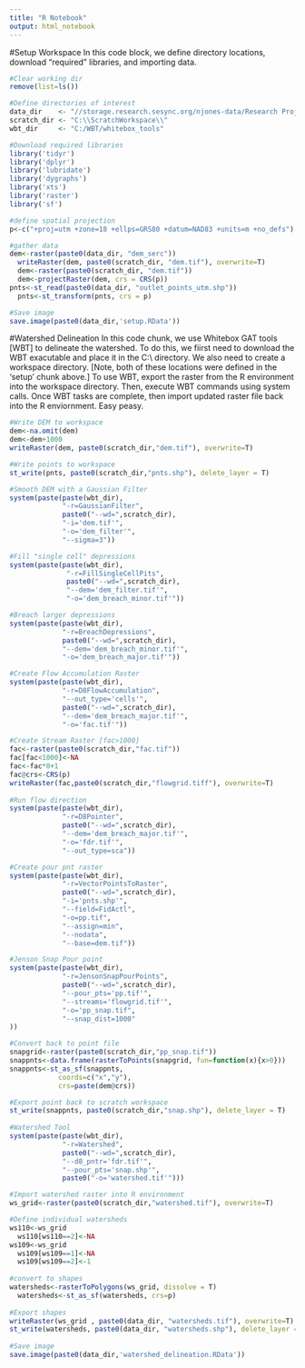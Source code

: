 ```yaml
---
title: "R Notebook"
output: html_notebook
---
```

#Setup Workspace
In this code block, we define directory locations, download "required" libraries, and importing data.   
```r
#Clear working dir
remove(list=ls())

#Define directories of interest
data_dir    <- "//storage.research.sesync.org/njones-data/Research Projects/BiodiversiTREE/spatial_analysis/II_work/"
scratch_dir <- "C:\\ScratchWorkspace\\"
wbt_dir     <- "C:/WBT/whitebox_tools"

#Download required libraries
library('tidyr')
library('dplyr')
library('lubridate')
library('dygraphs')
library('xts')
library('raster')
library('sf')

#define spatial projection
p<-c("+proj=utm +zone=18 +ellps=GRS80 +datum=NAD83 +units=m +no_defs")

#gather data
dem<-raster(paste0(data_dir, "dem_serc"))
  writeRaster(dem, paste0(scratch_dir, "dem.tif"), overwrite=T)
  dem<-raster(paste0(scratch_dir, "dem.tif"))
  dem<-projectRaster(dem, crs = CRS(p))
pnts<-st_read(paste0(data_dir, "outlet_points_utm.shp"))
  pnts<-st_transform(pnts, crs = p)

#Save image
save.image(paste0(data_dir,'setup.RData'))  
```


#Watershed Delineation
In this code chunk, we use Whitebox GAT tools [WBT] to delineate the watershed. To do this, we fiirst need to download the WBT exacutable and place it in the C:\\ directory.  We also need to create a workspace directory.  [Note, both of these locations were defined in the 'setup' chunk above.]  To use WBT, export the raster from the R environment into the workspace directory. Then, execute WBT commands using system calls. Once WBT tasks are complete, then import updated raster file back into the R enviornment. Easy peasy. 
```r
#Write DEM to workspace
dem<-na.omit(dem)
dem<-dem+1000
writeRaster(dem, paste0(scratch_dir,"dem.tif"), overwrite=T)

#Write points to workspace
st_write(pnts, paste0(scratch_dir,"pnts.shp"), delete_layer = T)

#Smooth DEM with a Gaussian Filter
system(paste(paste(wbt_dir), 
             "-r=GaussianFilter", 
             paste0("--wd=",scratch_dir),
             "-i='dem.tif'", 
             "-o='dem_filter'",
             "--sigma=3"))

#Fill "single cell" depressions
system(paste(paste(wbt_dir),
              "-r=FillSingleCellPits",
              paste0("--wd=",scratch_dir),
              "--dem='dem_filter.tif'",
              "-o='dem_breach_minor.tif'"))

#Breach larger depressions
system(paste(paste(wbt_dir), 
             "-r=BreachDepressions", 
             paste0("--wd=",scratch_dir),
             "--dem='dem_breach_minor.tif'", 
             "-o='dem_breach_major.tif'"))

#Create Flow Accumulation Raster
system(paste(paste(wbt_dir), 
             "-r=D8FlowAccumulation", 
             "--out_type='cells'",
             paste0("--wd=",scratch_dir),
             "--dem='dem_breach_major.tif'", 
             "-o='fac.tif'"))

#Create Stream Raster [fac>1000]
fac<-raster(paste0(scratch_dir,"fac.tif"))
fac[fac<1000]<-NA
fac<-fac*0+1
fac@crs<-CRS(p)
writeRaster(fac,paste0(scratch_dir,"flowgrid.tiff"), overwrite=T)
 
#Run flow direction 
system(paste(paste(wbt_dir),
             "-r=D8Pointer",
             paste0("--wd=",scratch_dir),
             "--dem='dem_breach_major.tif'",
             "-o='fdr.tif'",
             "--out_type=sca"))

#Create pour pnt raster
system(paste(paste(wbt_dir),
             "-r=VectorPointsToRaster",
             paste0("--wd=",scratch_dir),
             "-i='pnts.shp'",
             "--field=FidActl",
             "-o=pp.tif",
             "--assign=min",
             "--nodata",
             "--base=dem.tif"))

#Jenson Snap Pour point
system(paste(paste(wbt_dir),
             "-r=JensonSnapPourPoints",
             paste0("--wd=",scratch_dir),
             "--pour_pts='pp.tif'",
             "--streams='flowgrid.tif'",
             "-o='pp_snap.tif",
             "--snap_dist=1000"
))

#Convert back to point file
snapgrid<-raster(paste0(scratch_dir,"pp_snap.tif"))
snappnts<-data.frame(rasterToPoints(snapgrid, fun=function(x){x>0}))
snappnts<-st_as_sf(snappnts,
            coords=c("x","y"),
            crs=paste(dem@crs))

#Export point back to scratch workspace
st_write(snappnts, paste0(scratch_dir,"snap.shp"), delete_layer = T)
    
#Watershed Tool
system(paste(paste(wbt_dir), 
             "-r=Watershed", 
             paste0("--wd=",scratch_dir),
             "--d8_pntr='fdr.tif'",
             "--pour_pts='snap.shp'", 
             paste0("-o='watershed.tif'")))

#Import watershed raster into R environment
ws_grid<-raster(paste0(scratch_dir,"watershed.tif"), overwrite=T)

#Define individual watersheds
ws110<-ws_grid
  ws110[ws110==2]<-NA
ws109<-ws_grid
  ws109[ws109==1]<-NA
  ws109[ws109==2]<-1
  
#convert to shapes
watersheds<-rasterToPolygons(ws_grid, dissolve = T)
  watersheds<-st_as_sf(watersheds, crs=p)
  
#Export shapes
writeRaster(ws_grid , paste0(data_dir, "watersheds.tif"), overwrite=T)
st_write(watersheds, paste0(data_dir, "watersheds.shp"), delete_layer = T)
  
#Save image
save.image(paste0(data_dir,'watershed_delineation.RData'))

```

